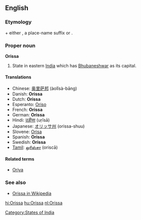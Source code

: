 {{also|orissa}}
==English==

===Etymology===
{{etyl|sa}} {{term|ओड्र|tr=oḍra||Oḍra|sc=Deva}} + either {{term|-त्र|tr=-tra|sc=Deva}}, a place-name suffix or {{term|देश|tr=deśa||country|sc=Deva}}.

===Proper noun===
'''Orissa'''

# State in eastern [[India]] which has [[Bhubaneshwar]] as its capital.

====Translations====
* Chinese: [[奥里萨邦]] (àolǐsà-bāng)
* Danish: '''Orissa'''
* Dutch: '''Orissa'''
* Esperanto: [[Oriso]]
* French: '''Orissa''' '' ''
* German: '''Orissa'''
* Hindi: [[उड़ीसा]] (uṛīsā)
* Japanese: [[オリッサ州]] (orissa-shuu)
* Slovene: [[Orisa]]
* Spanish: '''Orissa'''
* Swedish: '''Orissa'''
* [[Tamil]]: [[ஒரிஸ்சா]] (oriscā)

====Related terms====
* [[Oriya]]

===See also===
* [[w:Orissa|Orissa in Wikipedia]]

[[Category:States of India]]

[[hi:Orissa]]
[[hu:Orissa]]
[[nl:Orissa]]
